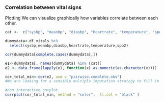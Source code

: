 ### Correlation between vital signs
Plotting
We can visualize graphically how variables correlate between each other.
```r
cat <-  c("sysbp", "meanbp", "diasbp", "heartrate", "temperature", "spo2")

dummydata<-df_vitals %>%
  select(sysbp,meanbp,diasbp,heartrate,temperature,spo2)

cor(dummydata[complete.cases(dummydata),])
```

```r
e1<-dummydata[, names(dummydata) %in% (cat)]
e2 <- data.frame(lapply(e1, function(x) as.numeric(as.character(x))))

cor_total_min<-cor(e2, use = "pairwise.complete.obs")
#We are looking for a sensible multiple imputation strategy to fill in the spaces so we use = "pairwise.complete.obs".

#non interactive corplot
corrplot(cor_total_min, method = "color",  tl.col = "black" )
```
